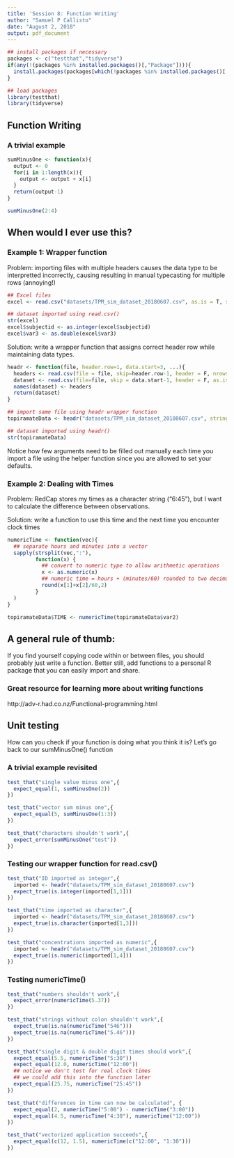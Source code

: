 ```yaml
---
title: 'Session 8: Function Writing'
author: "Samuel P Callisto"
date: "August 2, 2018"
output: pdf_document
---
```


```r
## install packages if necessary
packages <- c("testthat","tidyverse")
if(any(!(packages %in% installed.packages()[,"Package"]))){
  install.packages(packages[which(!packages %in% installed.packages()[,"Package"])])
}
```
```r
## load packages
library(testthat)
library(tidyverse)
```


## Function Writing

### A trivial example
```r
sumMinusOne <- function(x){
  output <- 0
  for(i in 1:length(x)){
    output <- output + x[i]
  }
  return(output-1)
}

sumMinusOne(2:4)
```

## When would I ever use this?

### Example 1: Wrapper function
Problem: importing files with multiple headers causes the data type to be interpretted incorrectly, causing resulting in manual typecasting for multiple rows (annoying!)
```r
## Excel files
excel <- read.csv("datasets/TPM_sim_dataset_20180607.csv", as.is = T, stringsAsFactors = T, header = T)

## dataset imported using read.csv()
str(excel)
excel$subjectid <- as.integer(excel$subjectid)
excel$var3 <- as.double(excel$var3)
```
Solution: write a wrapper function that assigns correct header row while maintaining data types.
```r
headr <- function(file, header.row=1, data.start=3, ...){
  headers <- read.csv(file = file, skip=header.row-1, header = F, nrows = 1, as.is = T)
  dataset <- read.csv(file=file, skip = data.start-1, header = F, as.is=T, ...)
  names(dataset) <- headers
  return(dataset)
}

## import same file using headr wrapper function
topiramateData <- headr("datasets/TPM_sim_dataset_20180607.csv", stringsAsFactors= T)

## dataset imported using headr()
str(topiramateData)
```
Notice how few arguments need to be filled out manually each time you import a file using the helper function since you are allowed to set your defaults.

### Example 2: Dealing with Times
Problem: RedCap stores my times as a character string ("6:45"), but I want to calculate the difference between observations.

Solution: write a function to use this time and the next time you encounter clock times
```r
numericTime <- function(vec){
  ## separate hours and minutes into a vector
  sapply(strsplit(vec,":"),
         function(x) {
           ## convert to numeric type to allow arithmetic operations
           x <- as.numeric(x)
           ## numeric time = hours + (minutes/60) rounded to two decimals
           round(x[1]+x[2]/60,2)
         }
  )
}

topiramateData$TIME <- numericTime(topiramateData$var2)
```

## A general rule of thumb:
If you find yourself copying code within or between files, you should probably just write a function. Better still, add functions to a personal R package that you can easily import and share.

### Great resource for learning more about writing functions
http://adv-r.had.co.nz/Functional-programming.html

\newpage

## Unit testing
How can you check if your function is doing what you think it is? Let's go back to our sumMinusOne() function

### A trivial example revisited
```r
test_that("single value minus one",{
  expect_equal(1, sumMinusOne(2))
})

test_that("vector sum minus one",{
  expect_equal(5, sumMinusOne(1:3))
})

test_that("characters shouldn't work",{
  expect_error(sumMinusOne("test"))
})
```

### Testing our wrapper function for read.csv()
```r
test_that("ID imported as integer",{
  imported <- headr("datasets/TPM_sim_dataset_20180607.csv")
  expect_true(is.integer(imported[1,1]))
})

test_that("time imported as character",{
  imported <- headr("datasets/TPM_sim_dataset_20180607.csv")
  expect_true(is.character(imported[1,3]))
})

test_that("concentrations imported as numeric",{
  imported <- headr("datasets/TPM_sim_dataset_20180607.csv")
  expect_true(is.numeric(imported[1,4]))
})
```

### Testing numericTime()
```r
test_that("numbers shouldn't work",{
  expect_error(numericTime(5.37))
})

test_that("strings without colon shouldn't work",{
  expect_true(is.na(numericTime("546")))
  expect_true(is.na(numericTime("5.46")))
})

test_that("single digit & double digit times should work",{
  expect_equal(5.5, numericTime("5:30"))
  expect_equal(12.0, numericTime("12:00"))
  ## notice we don't test for real clock times
  ## we could add this into the function later
  expect_equal(25.75, numericTime("25:45"))
})

test_that("differences in time can now be calculated", {
  expect_equal(2, numericTime("5:00") - numericTime("3:00"))
  expect_equal(4.5, numericTime("4:30"), numericTime("12:00"))
})

test_that("vectorized application succeeds",{
  expect_equal(c(12, 1.5), numericTime(c("12:00", "1:30")))
})
```

